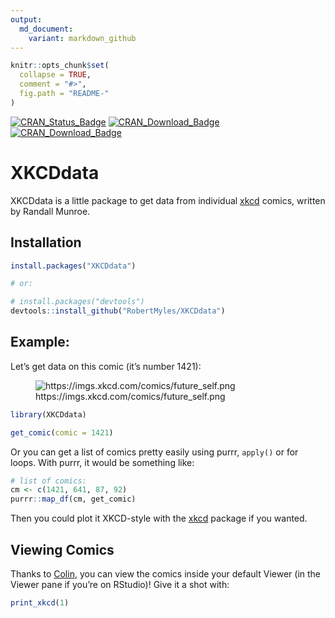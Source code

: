 ```yaml
---
output: 
  md_document:
    variant: markdown_github
---
```


<!-- README.md is generated from README.Rmd. Please edit that file -->

```r
knitr::opts_chunk$set(
  collapse = TRUE,
  comment = "#>",
  fig.path = "README-"
)
```

[![CRAN_Status_Badge](http://www.r-pkg.org/badges/version/XKCDdata)](https://cran.r-project.org/package=XKCDdata)
[![CRAN_Download_Badge](http://cranlogs.r-pkg.org/badges/XKCDdata)](https://CRAN.R-project.org/package=XKCDdata)
[![CRAN_Download_Badge](http://cranlogs.r-pkg.org/badges/grand-total/XKCDdata)](https://CRAN.R-project.org/package=XKCDdata)

# XKCDdata

XKCDdata is a little package to get data from individual [xkcd](https://xkcd.com/) comics, written by Randall Munroe.

## Installation
 
```r
install.packages("XKCDdata")

# or: 

# install.packages("devtools")
devtools::install_github("RobertMyles/XKCDdata")
```

## Example:  

Let's get data on this comic (it's number 1421):  

![https://imgs.xkcd.com/comics/future_self.png](https://imgs.xkcd.com/comics/future_self.png) 


```r
library(XKCDdata)

get_comic(comic = 1421)

```


Or you can get a list of comics pretty easily using purrr, `apply()` or for loops. With purrr, it would be something like: 

```r
# list of comics:
cm <- c(1421, 641, 87, 92)
purrr::map_df(cm, get_comic)
```

Then you could plot it XKCD-style with the [xkcd](http://xkcd.r-forge.r-project.org/) package if you wanted. 

## Viewing Comics

Thanks to [Colin](https://github.com/ColinFay), you can view the comics inside your default Viewer (in the Viewer pane if you're on RStudio)! Give it a shot with:  

```r
print_xkcd(1)
```

